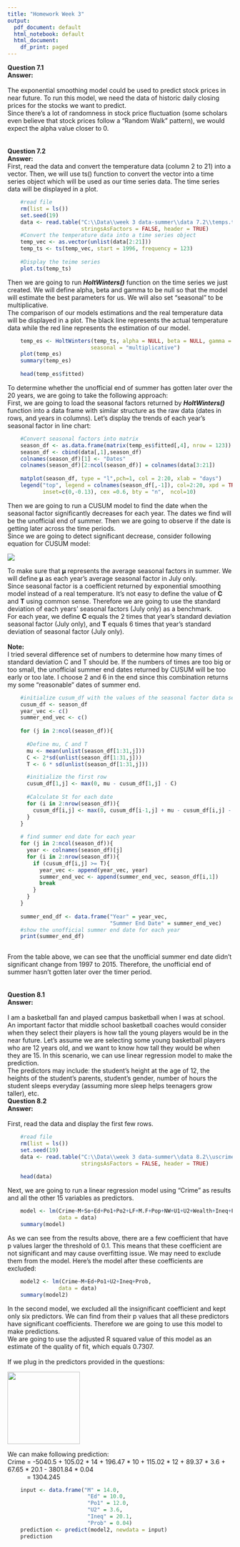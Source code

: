 ```yaml
---
title: "Homework Week 3"
output:
  pdf_document: default
  html_notebook: default
  html_document:
    df_print: paged
---
```


| **Question 7.1**
| **Answer:**
| 
| The exponential smoothing model could be used to predict stock prices in near future. To run this model, we need the data of historic daily closing prices for the stocks we want to predict.
| Since there's a lot of randomness in stock price fluctuation (some scholars even believe that stock prices follow a "Random Walk" pattern), we would expect the alpha value closer to 0.

| 
| 
| **Question 7.2**
| **Answer:**
| First, read the data and convert the temperature data (column 2 to 21) into a vector. Then, we will use ts() function to convert the vector into a time series object which will be used as our time series data. The time series data will be displayed in a plot.

```r
    #read file
    rm(list = ls())
    set.seed(19)
    data <- read.table("C:\\Data\\week 3 data-summer\\data 7.2\\temps.txt", 
                       stringsAsFactors = FALSE, header = TRUE)
    #Convert the temperature data into a time series object
    temp_vec <- as.vector(unlist(data[2:21]))
    temp_ts <- ts(temp_vec, start = 1996, frequency = 123)
    
    #Display the teime series
    plot.ts(temp_ts)
```

| Then we are going to run ***HoltWinters()*** function on the time series we just created. We will define alpha, beta and gamma to be null so that the model will estimate the best parameters for us. We will also set "seasonal" to be multiplicative.
| The comparison of our models estimations and the real temperature data will be displayed in a plot. The black line represents the actual temperature data while the red line represents the estimation of our model.

```r
    temp_es <- HoltWinters(temp_ts, alpha = NULL, beta = NULL, gamma = NULL,
                          seasonal = "multiplicative")
    plot(temp_es)
    summary(temp_es)
    
    head(temp_es$fitted)
```

| To determine whether the unofficial end of summer has gotten later over the 20 years, we are going to take the following approach:
| First, we are going to load the seasonal factors returned by ***HoltWinters()*** function into a data frame with similar structure as the raw data (dates in rows, and years in columns). Let's display the trends of each year's seasonal factor in line chart:

```r
    #Convert seasonal factors into matrix
    season_df <- as.data.frame(matrix(temp_es$fitted[,4], nrow = 123))
    season_df <- cbind(data[,1],season_df)
    colnames(season_df)[1] <- "Dates"
    colnames(season_df)[2:ncol(season_df)] = colnames(data[3:21])
    
    matplot(season_df, type = "l",pch=1, col = 2:20, xlab = "days")
    legend("top", legend = colnames(season_df[,-1]), col=2:20, xpd = TRUE, pch=1,
           inset=c(0,-0.13), cex =0.6, bty = "n",  ncol=10)
```

| Then we are going to run a CUSUM model to find the date when the seasonal factor significantly decreases for each year. The dates we find will be the unofficial end of summer. Then we are going to observe if the date is getting later across the time periods.
| Since we are going to detect significant decrease, consider following equation for CUSUM model:
| 

![](images/paste-FEF192B7.png)

| To make sure that **µ** represents the average seasonal factors in summer. We will define **µ** as each year's average seasonal factor in July only.
| Since seasonal factor is a coefficient returned by exponential smoothing model instead of a real temperature. It's not easy to define the value of **C** and **T** using common sense. Therefore we are going to use the standard deviation of each years' seasonal factors (July only) as a benchmark.
| For each year, we define **C** equals the 2 times that year's standard deviation seasonal factor (July only), and **T** equals 6 times that year's standard deviation of seasonal factor (July only).
| 
| **Note:**
| I tried several difference set of numbers to determine how many times of standard deviation C and T should be. If the numbers of times are too big or too small, the unofficial summer end dates returned by CUSUM will be too early or too late. I choose 2 and 6 in the end since this combination returns my some "reasonable" dates of summer end.

```r
    #initialize cusum_df with the values of the seasonal factor data set
    cusum_df <- season_df
    year_vec <- c()
    summer_end_vec <- c()
    
    for (j in 2:ncol(season_df)){
      
      #Define mu, C and T
      mu <- mean(unlist(season_df[1:31,j]))
      C <- 2*sd(unlist(season_df[1:31,j]))
      T <- 6 * sd(unlist(season_df[1:31,j]))

      #initialize the first row
      cusum_df[1,j] <- max(0, mu - cusum_df[1,j] - C)
      
      #Calculate St for each date
      for (i in 2:nrow(season_df)){
        cusum_df[i,j] <- max(0, cusum_df[i-1,j] + mu - cusum_df[i,j] - C)
      }
    }
    
    # find summer end date for each year
    for (j in 2:ncol(season_df)){
      year <- colnames(season_df)[j]
      for (i in 2:nrow(season_df)){
        if (cusum_df[i,j] >= T){
          year_vec <- append(year_vec, year)
          summer_end_vec <- append(summer_end_vec, season_df[i,1])
          break
        }
      }
    }
    
    summer_end_df <- data.frame("Year" = year_vec, 
                                "Summer End Date" = summer_end_vec)
    #show the unofficial summer end date for each year
    print(summer_end_df)
    
```

| From the table above, we can see that the unofficial summer end date didn't significant change from 1997 to 2015. Therefore, the unofficial end of summer hasn't gotten later over the timer period.

| 
| 
| **Question 8.1**
| **Answer:**
| 
| I am a basketball fan and played campus basketball when I was at school. An important factor that middle school basketball coaches would consider when they select their players is how tall the young players would be in the near future. Let's assume we are selecting some young basketball players who are 12 years old, and we want to know how tall they would be when they are 15. In this scenario, we can use linear regression model to make the prediction.
| The predictors may include: the student's height at the age of 12, the heights of the student's parents, student's gender, number of hours the student sleeps everyday (assuming more sleep helps teenagers grow taller), etc.

| **Question 8.2**
| **Answer:**
| 
| First, read the data and display the first few rows.

```r
    #read file
    rm(list = ls())
    set.seed(19)
    data <- read.table("C:\\Data\\week 3 data-summer\\data 8.2\\uscrime.txt", 
                       stringsAsFactors = FALSE, header = TRUE)
    
    head(data)
```

Next, we are going to run a linear regression model using "Crime" as results and all the other 15 variables as predictors.

```r
    model <- lm(Crime~M+So+Ed+Po1+Po2+LF+M.F+Pop+NW+U1+U2+Wealth+Ineq+Prob+Time,
                data = data)
    summary(model)
```

| As we can see from the results above, there are a few coefficient that have p values larger the threshold of 0.1. This means that these coefficient are not significant and may cause overfitting issue. We may need to exclude them from the model. Here's the model after these coefficients are excluded:

```r
    model2 <- lm(Crime~M+Ed+Po1+U2+Ineq+Prob,
                data = data)
    summary(model2)
```

| In the second model, we excluded all the insignificant coefficient and kept only six predictors. We can find from their p values that all these predictors have significant coefficients. Therefore we are going to use this model to make predictions.

| We are going to use the adjusted R squared value of this model as an estimate of the quality of fit, which equals 0.7307.
| 
| If we plug in the predictors provided in the questions:

![](images/paste-A522D23B.png){width="162"}

| We can make following prediction:
| Crime = -5040.5 + 105.02 \* 14 + 196.47 \* 10 + 115.02 \* 12 + 89.37 \* 3.6 + 67.65 \* 20.1 - 3801.84 \* 0.04
|            = 1304.245

```r
    input <- data.frame("M" = 14.0,
                         "Ed" = 10.0,
                         "Po1" = 12.0,
                         "U2" = 3.6,
                         "Ineq" = 20.1,
                         "Prob" = 0.04)
    prediction <- predict(model2, newdata = input)
    prediction

```

| 
| 
